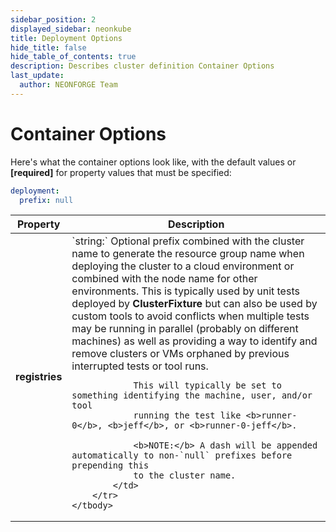 ```yaml
---
sidebar_position: 2
displayed_sidebar: neonkube
title: Deployment Options
hide_title: false
hide_table_of_contents: true
description: Describes cluster definition Container Options
last_update:
  author: NEONFORGE Team
---
```



# Container Options

Here's what the container options look like, with the default values or **[required]** 
for property values that must be specified:

```yaml
deployment:
  prefix: null
```

<table>
	<thead>
		<th>Property</th>
		<th>Description</th>
	</thead>
	<tbody>
		<tr>
			<td><b>registries</b></td>
			<td>
				`string:` Optional prefix combined with the cluster name to generate the resource group name
				when deploying the cluster to a cloud environment or combined with the node name
				for other environments.  This is typically used by unit tests deployed by <b>ClusterFixture</b>
				but can also be used by custom tools to avoid conflicts when multiple tests may be 
				running in parallel (probably on different machines) as well as providing a way to 
				identify and remove clusters or VMs orphaned by previous interrupted tests or tool runs.

				This will typically be set to something identifying the machine, user, and/or tool
				running the test like <b>runner-0</b>, <b>jeff</b>, or <b>runner-0-jeff</b>.

				<b>NOTE:</b> A dash will be appended automatically to non-`null` prefixes before prepending this
				to the cluster name.
			</td>
		</tr>
	</tbody>
</table>
